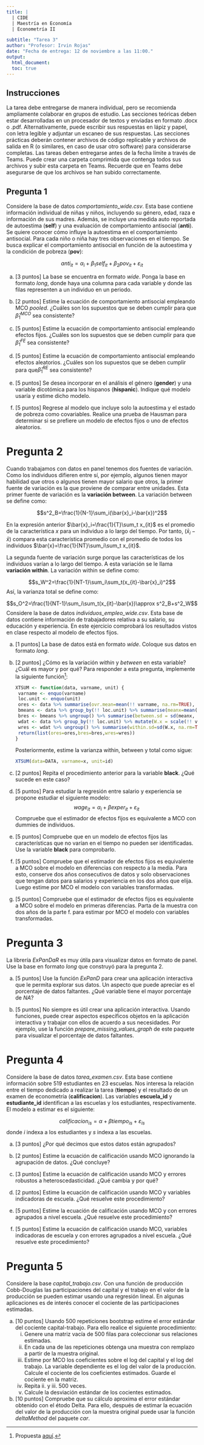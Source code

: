 ```yaml
---
title: |
  | CIDE
  | Maestría en Economía
  | Econometría II

subtitle: "Tarea 3"
author: "Profesor: Irvin Rojas"
date: "Fecha de entrega: 12 de noviembre a las 11:00."
output:
  html_document:
  toc: true
---
```

  
## Instrucciones
  
La tarea debe entregarse de manera individual, pero se recomienda ampliamente colaborar en grupos de estudio. Las secciones teóricas deben estar desarrolladas en un procesador de textos y enviadas en formato .docx o .pdf. Alternativamente, puede escribir sus respuestas en lápiz y papel, con letra legible y adjuntar un escaneo de sus respuestas. Las secciones prácticas deberán contener archivos de código replicable y archivos de salida en R (o similares, en caso de usar otro software) para considerarse completas. Las tareas deben entregarse antes de la fecha límite a través de Teams. Puede crear una carpeta comprimida que contenga todos sus archivos y subir esta carpeta en Teams. Recuerde que en Teams debe asegurarse de que los archivos se han subido correctamente.

## Pregunta 1

Considere la base de datos *comportamiento_wide.csv*. Esta base contiene información individual de niñas y niños, incluyendo su género, edad, raza e información de sus madres. Además, se incluye una medida auto reportada de autoestima (**self**) y una evaluación de comportamiento antisocial (**anti**). Se quiere conocer cómo influye la autoestima en el comportamiento antisocial. Para cada niño o niña hay tres observaciones en el tiempo. Se busca explicar el comportamiento antisocial en función de la autoestima y la condición de pobreza (**pov**):

$$anti_{it}=\alpha_i+\beta_1 self_{it}+\beta_2 pov_{it}+\varepsilon_{it}$$

a. [3 puntos] La base se encuentra en formato *wide*. Ponga la base en formato *long*, donde haya una columna para cada variable y donde las filas representen a un individuo en un periodo.

a. [2 puntos] Estime la ecuación de comportamiento antisocial empleando MCO *pooled*. ¿Cuáles son los supuestos que se deben cumplir para que $\hat{\beta}_1^{MCO}$ sea consistente?

a. [5 puntos] Estime la ecuación de comportamiento antisocial empleando efectos fijos. ¿Cuáles son los supuestos que se deben cumplir para que $\hat{\beta}_1^{FE}$ sea consistente?

a. [5 puntos] Estime la ecuación de comportamiento antisocial empleando efectos aleatorios. ¿Cuáles son los supuestos que se deben cumplir para que$\hat{\beta}_1^{RE}$ sea consistente?

a. [5 puntos] Se desea incorporar en el análisis el género (**gender**) y una variable dicotómica para los hispanos (**hispanic**). Indique qué modelo usaría y estime dicho modelo.

a. [5 puntos] Regrese al modelo que incluye solo la autoestima y el estado de pobreza como covariables. Realice una prueba de Hausman para determinar si se prefiere un modelo de efectos fijos o uno de efectos aleatorios.

# Pregunta 2

Cuando trabajamos con datos en panel tenemos dos fuentes de variación. Como los individuos difieren entre sí, por ejemplo, algunos tienen mayor habilidad que otros o algunos tienen mayor salario que otros, la primer fuente de variación es la que proviene de comparar entre unidades. Esta primer fuente de variación es la **variación between**. La variación between se define como:

$$s^2_B=\frac{1}{N-1}\sum_i(\bar{x}_i-\bar{x})^2$$

En la expresión anterior $\bar{x}_i=\frac{1}{T}\sum_t x_{it}$ es el promedio de la característica $x$ para un individuo a lo largo del tiempo. Por tanto, $(\bar{x}_i-\bar{x})$ compara esta característica promedio con el promedio de todos los individuos $\bar{x}=\frac{1}{NT}\sum_i\sum_t x_{it}$.

La segunda fuente de variación surge porque las características de los individuos varían a lo largo del tiempo. A esta variación se le llama **variación within**. La variación within se define como:

$$s_W^2=\frac{1}{NT-1}\sum_i\sum_t(x_{it}-\bar{x}_i)^2$$
Así, la varianza total se define como:

$$s_O^2=\frac{1}{NT-1}\sum_i\sum_t(x_{it}-\bar{x})\approx s^2_B+s^2_W$$
Considere la base de datos *individuos_empleo_wide.csv*. Esta base de datos contiene información de trabajadores relativa a su salario, su educación y experiencia. En este ejercicio comprobará los resultados vistos en clase respecto al modelo de efectos fijos.

a. [1 puntos] La base de datos está en formato *wide*. Coloque sus datos en formato *long*.

a. [2 puntos] ¿Cómo es la variación *within* y *between* en esta variable? ¿Cuál es mayor y por qué? Para responder a esta pregunta, implemente la siguiente función[^1]:

    ```r
XTSUM <- function(data, varname, unit) {
  varname <- enquo(varname)
  loc.unit <- enquo(unit)
  ores <- data %>% summarise(ovr.mean=mean(!! varname, na.rm=TRUE), ovr.sd=sd(!! varname, na.rm=TRUE), ovr.min = min(!! varname, na.rm=TRUE), ovr.max=max(!! varname, na.rm=TRUE), ovr.N=sum(as.numeric((!is.na(!! varname)))))
  bmeans <- data %>% group_by(!! loc.unit) %>% summarise(meanx=mean(!! varname, na.rm=T), t.count=sum(as.numeric(!is.na(!! varname))))
  bres <- bmeans %>% ungroup() %>% summarise(between.sd = sd(meanx, na.rm=TRUE), between.min = min(meanx, na.rm=TRUE), between.max=max(meanx, na.rm=TRUE), Units=sum(as.numeric(!is.na(t.count))), t.bar=mean(t.count, na.rm=TRUE))
  wdat <- data %>% group_by(!! loc.unit) %>% mutate(W.x = scale(!! varname, scale=FALSE))
  wres <- wdat %>% ungroup() %>% summarise(within.sd=sd(W.x, na.rm=TRUE), within.min=min(W.x, na.rm=TRUE), within.max=max(W.x, na.rm=TRUE))
  return(list(ores=ores,bres=bres,wres=wres))
}
```
[^1]: Propuesta [aquí](https://stackoverflow.com/questions/49282083/xtsum-command-for-r).

    Posteriormente, estime la varianza within, between y total como sigue:

    ```r
XTSUM(data=DATA, varname=x, unit=id)
    ```
a. [2 puntos] Repita el procedimiento anterior para la variable **black**. ¿Qué sucede en este caso?

a. [5 puntos] Para estudiar la regresión entre salario y experiencia se propone estudiar el siguiente modelo: $$wage_{it}=\alpha_i+\beta exper_{it}+\varepsilon_{it}$$ Compruebe que el estimador de efectos fijos es equivalente a MCO con dummies de individuos.

a. [5 puntos] Compruebe que en un modelo de efectos fijos las características que no varían en el tiempo no pueden ser identificadas. Use la variable **black** para comprobarlo.

a. [5 puntos] Compruebe que el estimador de efectos fijos es equivalente a MCO sobre el modelo en diferencias con respecto a la media. Para esto, conserve dos años consecutivos de datos y solo observaciones que tengan datos para salarios y experiencia en los dos años que elija. Luego estime por MCO el modelo con variables transformadas.

a. [5 puntos] Compruebe que el estimador de efectos fijos es equivalente a MCO sobre el modelo en primeras diferencias. Parta de la muestra con dos años de la parte f. para estimar por MCO el modelo con variables transformadas.

# Pregunta 3

La librería *ExPanDaR* es muy útila para visualizar datos en formato de panel. Use la base en formato *long* que construyó para la pregunta 2.

a. [5 puntos] Use la función *ExPanD* para crear una aplicación interactiva que le permita explorar sus datos. Un aspecto que puede apreciar es el porcentaje de datos faltantes. ¿Qué variable tiene el mayor porcentaje de *NA*?

a. [5 puntos] No siempre es útil crear una aplicación interactiva. Usando funciones, puede crear aspectos específicos objetos en la aplicación interactiva y trabajar con ellos de acuerdo a sus necesidades. Por ejemplo, use la función *prepare_missing_values_graph* de este paquete para visualizar el porcentaje de datos faltantes.

# Pregunta 4

Considere la base de datos *tarea_examen.csv*. Esta base contiene información sobre 519 estudiantes en 23 escuelas. Nos interesa la relación entre el tiempo dedicado a realizar la tarea (**tiempo**) y el resultado de un examen de econometría (**calificacion**). Las variables **escuela_id** y **estudiante_id** identifican a las escuelas y los estudiantes, respectivamente. El modelo a estimar es el siguiente:

$$calificacion_{is}=\alpha+\beta tiempo_{is}+\varepsilon_{is}$$
donde $i$ indexa a los estudiantes y $s$ indexa a las escuelas.

a. [3 puntos] ¿Por qué decimos que estos datos están agrupados?

a. [2 puntos] Estime la ecuación de calificación usando MCO ignorando la agrupación de datos. ¿Qué concluye?

a. [3 puntos] Estime la ecuación de calificación usando MCO y errores robustos a heteroscedasticidad. ¿Qué cambia y por qué?

a. [2 puntos] Estime la ecuación de calificación usando MCO y variables indicadoras de escuela. ¿Qué resuelve este procedimiento?

a. [5 puntos] Estime la ecuación de calificación usando MCO y con errores agrupados a nivel escuela. ¿Qué resuelve este procedimiento?

a. [5 puntos] Estime la ecuación de calificación usando MCO, variables indicadoras de escuela y con errores agrupados a nivel escuela. ¿Qué resuelve este procedimiento?

# Pregunta 5

Considere la base *capital_trabajo.csv*. Con una función de producción Cobb-Douglas las participaciones del capital y el trabajo en el valor de la producción se pueden estimar usando una regresión lineal. En algunas aplicaciones es de interés conocer el cociente de las participaciones estimadas.

a. [10 puntos] Usando 500 repeticiones bootstrap estime el error estándar del cociente capital-trabajo. Para ello realice el siguiente procedimiento:
    i. Genere una matriz vacía de 500 filas para coleccionar sus relaciones estimadas.
    i. En cada una de las repeticiones obtenga una muestra con remplazo a partir de la muestra original.
    i. Estime por MCO los coeficientes sobre el log del capital y el log del trabajo. La variable dependiente es el log del valor de la producción. Calcule el cociente de los coeficientes estimados. Guarde el cociente en la matriz.
    i. Repita ii. y iii. 500 veces.
    i. Calcule la desviación estándar de los cocientes estimados. 

a. [10 puntos] Compruebe que su cálculo aproxima el error estándar obtenido con el étodo Delta. Para ello, después de estimar la ecuación del valor de la producción con la muestra original puede usar la función *deltaMethod* del paquete *car*.
